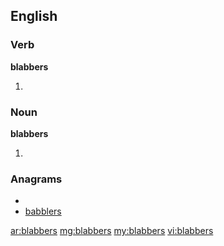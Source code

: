==English==

===Verb===
'''blabbers'''

# {{third-person singular of|[[blabber]]}}

===Noun===
'''blabbers'''
# {{plural of|[[blabber]]}}

===Anagrams===
* {{alphagram|abbbelrs}}
* [[babblers#English|babblers]]

[[ar:blabbers]]
[[mg:blabbers]]
[[my:blabbers]]
[[vi:blabbers]]
